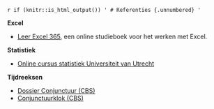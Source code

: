 `r if (knitr::is_html_output()) '
# Referenties {.unnumbered}
'`

**Excel**

+ [Leer Excel 365](https://leerexcel.netlify.app/), een online studieboek voor het werken met Excel.

**Statistiek**

+ [Online cursus statistiek Universiteit van Utrecht](https://www.uu.nl/onderwijs/open-en-gepersonaliseerd-statistiekonderwijs/lesmateriaal)

**Tijdreeksen**

+ [Dossier Conjunctuur (CBS)](https://www.cbs.nl/nl-nl/dossier/dossier-conjunctuur)
+ [Conjunctuurklok (CBS)](https://www.cbs.nl/nl-nl/visualisaties/conjunctuurklok)

